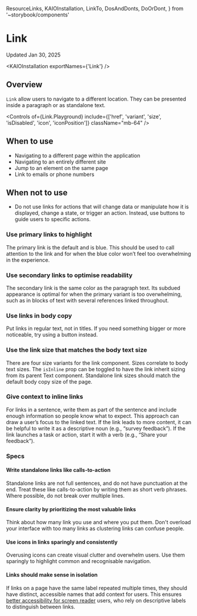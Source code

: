   ResourceLinks,
  KAIOInstallation,
  LinkTo,
  DosAndDonts,
  DoOrDont,
} from '~storybook/components'

<Meta title="Components/Link/Usage Guidelines" />

# Link

Updated Jan 30, 2025

<ResourceLinks
  sourceCode="https://github.com/cultureamp/kaizen-design-system/tree/main/packages/components/src/Link"
  figma="https://www.figma.com/design/FWIOtGjpv9z0by95j1SgP0/Link?node-id=273-4107"
  apiSpecification="/?path=/docs/components-link-api-specification--docs"
/>

<KAIOInstallation exportNames={'Link'} />

## Overview

`Link` allow users to navigate to a different location. They can be presented inside a paragraph or as standalone text.

<Canvas of={Link.Playground} />

<Controls
  of={Link.Playground}
  include={['href', 'variant', 'size', 'isDisabled', 'icon', 'iconPosition']}
  className="mb-64"
/>

## When to use

- Navigating to a different page within the application
- Navigating to an entirely different site
- Jump to an element on the same page
- Link to emails or phone numbers

## When not to use

- Do not use links for actions that will change data or manipulate how it is displayed, change a state, or trigger an action. Instead, use buttons to guide users to specific actions.

### Use primary links to highlight

The primary link is the default and is blue. This should be used to call attention to the link and for when the blue color won’t feel too overwhelming in the experience.

### Use secondary links to optimise readability

The secondary link is the same color as the paragraph text. Its subdued appearance is optimal for when the primary variant is too overwhelming, such as in blocks of text with several references linked throughout.

### Use links in body copy

Put links in regular text, not in titles. If you need something bigger or more noticeable, try using a button instead.

### Use the link size that matches the body text size

There are four size variants for the link component. Sizes correlate to body text sizes. The `isInline` prop can be toggled to have the link inherit sizing from its parent Text component. Standalone link sizes should match the default body copy size of the page.

### Give context to inline links

For links in a sentence, write them as part of the sentence and include enough information so people know what to expect. This approach can draw a user’s focus to the linked text. If the link leads to more content, it can be helpful to write it as a descriptive noun (e.g., “survey feedback”). If the link launches a task or action, start it with a verb (e.g., “Share your feedback”).

### Specs

#### Write standalone links like calls-to-action

Standalone links are not full sentences, and do not have punctuation at the end. Treat these like calls-to-action by writing them as short verb phrases. Where possible, do not break over multiple lines.

<DosAndDonts>
  <DoOrDont story={Link.StandaloneLinkDo} />
  <DoOrDont story={Link.StandaloneLinkDont} isDont />
</DosAndDonts>

#### Ensure clarity by prioritizing the most valuable links

Think about how many link you use and where you put them. Don't overload your interface with too many links as clustering links can confuse people.

<DosAndDonts>
  <DoOrDont story={Link.OneLinkInSentence} />
  <DoOrDont story={Link.FiveLinksInSentence} isDont />
</DosAndDonts>

#### Use icons in links sparingly and consistently

Overusing icons can create visual clutter and overwhelm users. Use them sparingly to highlight common and recognisable navigation.

<DosAndDonts>
  <DoOrDont story={Link.ExternalIconLink} />
  <DoOrDont story={Link.RandomIconLink} isDont />
</DosAndDonts>

#### Links should make sense in isolation

If links on a page have the same label repeated multiple times, they should have distinct, accessible names that add context for users. This ensures [better accessibility for screen reader](https://cultureamp.atlassian.net/wiki/spaces/PA/pages/3240099910/Buttons+and+link+labels+make+sense+in+isolation) users, who rely on descriptive labels to distinguish between links.

<DosAndDonts>
  <DoOrDont story={Link.DistinctNamedLink} />
  <DoOrDont story={Link.GenericNamedLink} isDont />
</DosAndDonts>
